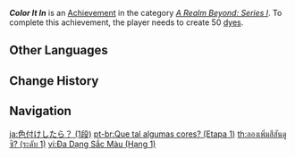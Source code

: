 {{Achievement Infobox
|title        = Color It In
|id           = 81065
|order id     = 1066
|category     = A Realm Beyond: Series I
|description  = Create 50 [[dye]]s.
|requirements = 
|primogems    = 5
|tracking     = Tracks the total number of dyes created.
|topic        = 
|set          = Color It In
|tier         = 1
|tiers_total  = 3
}}
'''''Color It In''''' is an [[Achievement]] in the category ''[[A Realm Beyond: Series I]]''. To complete this achievement, the player needs to create 50 [[dye]]s.
<!--
==Trivia==

==Video Guides==
{{EVT
|video1   = 
|caption1 = 
}}
-->
==Other Languages==
{{Other Languages|Transclude=Color It In}}

==Change History==
{{Change History|1.5}}
<!--
==References==
{{Reflist}}
-->
==Navigation==
{{Achievement Navbox}}

[[ja:色付けしたら？ (1段)]]
[[pt-br:Que tal algumas cores? (Etapa 1)]]
[[th:ลองเพิ่มสีสันดูซิ? (ระดับ 1)]]
[[vi:Đa Dạng Sắc Màu (Hạng 1)]]